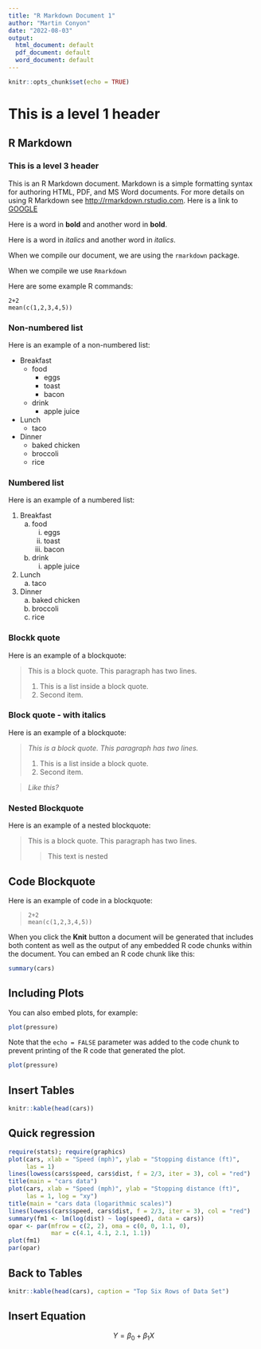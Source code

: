 ```yaml
---
title: "R Markdown Document 1"
author: "Martin Conyon"
date: "2022-08-03"
output:
  html_document: default
  pdf_document: default
  word_document: default
---
```


```r
knitr::opts_chunk$set(echo = TRUE)
```

# This is a level 1 header
## R Markdown
### This is a level 3 header
This is an R Markdown document. Markdown is a simple formatting syntax for authoring HTML, PDF, and MS Word documents. For more details on using R Markdown see <http://rmarkdown.rstudio.com>.
Here is a link to [GOOGLE](https://www.google.com/)

Here is a word in **bold** and another word in __bold__.

Here is a word in *italics* and another word in _italics_.

When we compile our document, we are using the `rmarkdown` package.

When we compile we use `Rmarkdown`

Here are some example R commands:

```
2+2
mean(c(1,2,3,4,5))
```

### Non-numbered list
Here is an example of a non-numbered list:

* Breakfast
    - food
      + eggs
      + toast
      + bacon
    - drink
        + apple juice
* Lunch
    - taco
* Dinner
    - baked chicken
    - broccoli
    - rice

### Numbered list

Here is an example of a numbered list:

1. Breakfast
    a. food
        i. eggs
        ii. toast
        iii. bacon
    b. drink
        i. apple juice
2. Lunch
    a. taco
3. Dinner
    a. baked chicken
    b. broccoli
    c. rice

### Blockk quote

Here is an example of a blockquote:

> This is a block quote. This
> paragraph has two lines.
>
> 1. This is a list inside a block quote.
> 2. Second item.


### Block quote - with italics

Here is an example of a blockquote:

>*This is a block quote. This
> paragraph has two lines.*
>
> 1. This is a list inside a block quote.
> 2. Second item.

>*Like this?*

### Nested Blockquote


Here is an example of a nested blockquote:

> This is a block quote. This
> paragraph has two lines.
>
> > This text is nested

## Code Blockquote

Here is an example of code in a blockquote:

>     2+2
>     mean(c(1,2,3,4,5))




When you click the **Knit** button a document will be generated that includes both content as well as the output of any embedded R code chunks within the document. You can embed an R code chunk like this:

```r
summary(cars)
```

## Including Plots

You can also embed plots, for example:

```r
plot(pressure)
```

Note that the `echo = FALSE` parameter was added to the code chunk to prevent printing of the R code that generated the plot.

```r
plot(pressure)
```

## Insert Tables

```r
knitr::kable(head(cars))
```
## Quick regression

```r
require(stats); require(graphics)
plot(cars, xlab = "Speed (mph)", ylab = "Stopping distance (ft)",
     las = 1)
lines(lowess(cars$speed, cars$dist, f = 2/3, iter = 3), col = "red")
title(main = "cars data")
plot(cars, xlab = "Speed (mph)", ylab = "Stopping distance (ft)",
     las = 1, log = "xy")
title(main = "cars data (logarithmic scales)")
lines(lowess(cars$speed, cars$dist, f = 2/3, iter = 3), col = "red")
summary(fm1 <- lm(log(dist) ~ log(speed), data = cars))
opar <- par(mfrow = c(2, 2), oma = c(0, 0, 1.1, 0),
            mar = c(4.1, 4.1, 2.1, 1.1))
plot(fm1)
par(opar)
```

## Back to Tables

```r
knitr::kable(head(cars), caption = "Top Six Rows of Data Set")
```

## Insert Equation

$$
Y=\beta_0 + \beta_1X
$$

